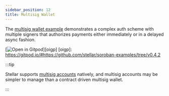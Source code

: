 ```yaml
---
sidebar_position: 12
title: Multisig Wallet
---
```


The [multisig wallet example] demonstrates a complex auth scheme with multiple
signers that authorizes payments either immediately or in a delayed async fashion.

[![Open in Gitpod](https://gitpod.io/button/open-in-gitpod.svg)][oigp]
[oigp]: https://gitpod.io/#https://github.com/stellar/soroban-examples/tree/v0.4.2

:::tip

Stellar supports [multisig accounts] natively, and multisig accounts may be
simpler to manage than a contract driven multisig wallet.

:::

[multisig wallet example]: https://github.com/stellar/soroban-examples/tree/v0.4.2/wallet
[multisig accounts]: https://developers.stellar.org/docs/encyclopedia/signatures-multisig
